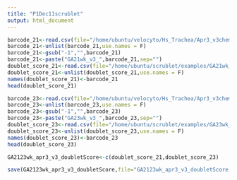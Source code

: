 ```yaml
---
title: "P1Dec11scrublet"
output: html_document
---
```

```r
barcode_21<-read.csv(file="/home/ubuntu/velocyto/Hs_Trachea/Apr3_v3chemistry/GA21wk/barcodes.tsv",header=F,sep="\t",stringsAsFactors = F)
barcode_21<-unlist(barcode_21,use.names = F)
barcode_21<-gsub("-1","",barcode_21)
barcode_21<-paste("GA21wk_v3_",barcode_21,sep="")
doublet_score_21<-read.csv(file="/home/ubuntu/scrublet/examples/GA21wk_Apr3_v3_doubletScore.csv",header=F,sep=",",stringsAsFactors = F)
doublet_score_21<-unlist(doublet_score_21,use.names = F)
names(doublet_score_21)<-barcode_21
head(doublet_score_21)
```
```r
barcode_23<-read.csv(file="/home/ubuntu/velocyto/Hs_Trachea/Apr3_v3chemistry/GA23wk/barcodes.tsv",header=F,sep="\t",stringsAsFactors = F)
barcode_23<-unlist(barcode_23,use.names = F)
barcode_23<-gsub("-1","",barcode_23)
barcode_23<-paste("GA23wk_v3_",barcode_23,sep="")
doublet_score_23<-read.csv(file="/home/ubuntu/scrublet/examples/GA23wk_Apr3_v3_doubletScore.csv",header=F,sep=",",stringsAsFactors = F)
doublet_score_23<-unlist(doublet_score_23,use.names = F)
names(doublet_score_23)<-barcode_23
head(doublet_score_23)
```
```r
GA2123wk_apr3_v3_doubletScore<-c(doublet_score_21,doublet_score_23)
```
```r
save(GA2123wk_apr3_v3_doubletScore,file="GA2123wk_apr3_v3_doubletScore.RData")
```































































